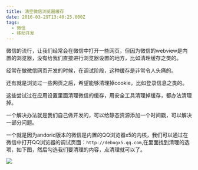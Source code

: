 ```yaml
---
title: 清空微信浏览器缓存
date: 2016-03-29T13:40:25.000Z
tags:
  - 微信
  - 移动开发
---
```


微信的流行，让我们经常会在微信中打开一些网页，但因为微信的webview是内置的浏览器，没有给我们直接进行浏览器设置的地方，比如清理缓存之类的。

经常在做微信网页开发的时候，在调试阶段，这种缓存是非常令人头痛的。

还有就是浏览过一些网页之后，希望能够清理掉cookie，比如登录信息之类的。

这些尝试过在应用设置里面清理微信的缓存，用安全工具清理掉缓存，都办法清理掉。

一个解决办法就是我们自己做开发的，可以给静态资源添加一个时间戳，可以解决一部分问题。

一个就是因为andorid版本的微信是内置的QQ浏览器x5的内核，我们可以通过在微信中打开QQ浏览器的调试页面：`http://debugx5.qq.com`,在里面找到清理的选项，如下图，然后勾选我们要清理的内容，点清理就可以了。

![](http://7te946.com1.z0.glb.clouddn.com/16-3-29/36573124.jpg)
